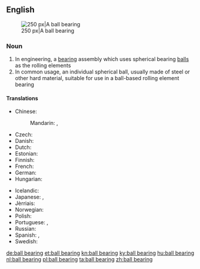 ==English==
{{wikipedia}}
[[Image:Four-point-contact-bearing din628 type-qj 180-ex.png|thumb|right|250 px|A ball bearing]]

===Noun===
{{en-noun}}

# In engineering, a [[bearing]] assembly which uses spherical bearing [[ball]]s as the rolling elements
# In common usage, an individual spherical ball, usually made of steel or other hard material, suitable for use in a ball-based rolling element bearing

====Translations====
{{trans-top|bearing assembly with spherical balls}}
* Chinese:
*: Mandarin: {{t+|cmn|滾珠軸承|sc=Hani}}, {{t|cmn|滚珠轴承|tr=gǔnzhū zhóuchéng|sc=Hani}}
* Czech: {{t|cs|kuličkové ložisko|n}}
* Danish: {{t|da|kugleleje}}
* Dutch: {{t+|nl|kogellager|n}}
* Estonian: {{t|et|kuullaager}}
* Finnish: {{t+|fi|kuulalaakeri}}
* French: {{t|fr|roulement mécanique|m}}
* German: {{t+|de|Kugellager|n}}
* Hungarian: {{t+|hu|golyóscsapágy}}
{{trans-mid}}
* Icelandic: {{t|is|kúlulega|f}}
* Japanese: {{t|ja|玉軸受|tr=たまじくうけ, tamajikuuke|sc=Jpan}}, {{t|ja|ボールベアリング|tr=bōrubearingu|sc=Jpan}}
* Jèrriais: {{t|roa-jer|rouôl'lie à balles|f}}
* Norwegian: {{t|no|julelager}}
* Polish: {{t|pl|łożysko kulkowe|n}}
* Portuguese: {{t|pt|rolamento|m}}, {{t|pt|rolimã|m}}
* Russian: {{t+|ru|шарикоподшипник|m|tr=šarikopodšípnik|sc=Cyrl}}
* Spanish: {{t+|es|cojinete|m}}, {{t|es|rodamiento|m}}
* Swedish: {{t|sv|kullager}}
{{trans-bottom}}

[[de:ball bearing]]
[[et:ball bearing]]
[[kn:ball bearing]]
[[ky:ball bearing]]
[[hu:ball bearing]]
[[nl:ball bearing]]
[[pl:ball bearing]]
[[ta:ball bearing]]
[[zh:ball bearing]]